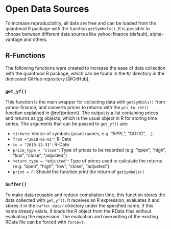 # Open Data Sources
To increase reproducibility, all data are free and can be loaded from the quantmod R package with the function `getSymbols()`. It is possible to choose between different data sources like yahoo-finance (default), alpha-vantage and others. 


## R-Functions
The following functions were created to increase the ease of data collection with the quantmod R package, which can be found in the `R/` directory in the dedicated GitHub repository [@GitHub].


### `get_yf()`
This function is the main wrapper for collecting data with `getSymbols()` from yahoo-finance, and converts prices to returns with the `pri_to_ret()` function explained in \@ref(pritoret). The output is a list containing prices and returns as [xts](https://cran.r-project.org/web/packages/xts/xts.pdf) objects, which is the usual object in R for storing time series. The arguments that can be passed to `get_yf()` are:

+ `tickers`: Vector of symbols (asset names, e.g. "APPL", "GOOG", ...)
+ `from ="2018-01-01"`: R-Date
+ `to = "2019-12-31"`: R-Date
+ `price_type = "close"`: Type of prices to be recorded (e.g. "open", "high", "low", "close", "adjusted")
+ `return_type = "adjusted"`: Type of prices used to calculate the returns (e.g. "open", "high", "low", "close", "adjusted")
+ `print = F`: Should the function print the return of `getSymbols()`


### `buffer()`
To make data reusable and reduce compilation time, this function stores the data collected with `get_yf()`. It receives an R expression, evaluates it and stores it in the `buffer_data/` directory under the specified name. If this name already exists, it loads the R object from the RData files without evaluating the expression. The evaluation and overwriting of the existing RData file can be forced with `force=T`.

